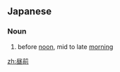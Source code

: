 ==Japanese==
{{ja-kanjitab|ひる|まえ|yomi=kun}}

===Noun===
{{ja-noun|ひるまえ}}

# before [[noon]], mid to late [[morning]]
#: {{ja-usex|昼前からは雨が降り出した。|ひるまえ から は あめ が ふりだした。|It started raining in late morning.}}

[[zh:昼前]]